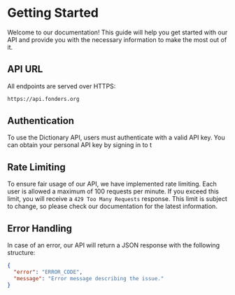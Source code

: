 # Getting Started

Welcome to our documentation! This guide will help you get started with our API and provide you with the necessary information to make the most out of it.

## API URL

All endpoints are served over HTTPS:

```bash
https://api.fonders.org
```

## Authentication

To use the Dictionary API, users must authenticate with a valid API key. You can obtain your personal API key by signing in to t
## Rate Limiting
To ensure fair usage of our API, we have implemented rate limiting. Each user is allowed a maximum of 100 requests per minute. If you exceed this limit, you will receive a `429 Too Many Requests` response.
This limit is subject to change, so please check our documentation for the latest information.

## Error Handling
In case of an error, our API will return a JSON response with the following structure:

```json
{
  "error": "ERROR_CODE",
  "message": "Error message describing the issue."
}
```

